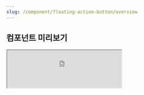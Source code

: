 ```yaml
---
slug: /component/floating-action-button/overview
---
```


## 컴포넌트 미리보기

<Iframe
  src="https://sprout-storybook.vercel.app/iframe.html?args=&id=components-fab-fab--basic&viewMode=story"
  height="100px"
/>

![coming soon](../../comingSoonWide.png)
